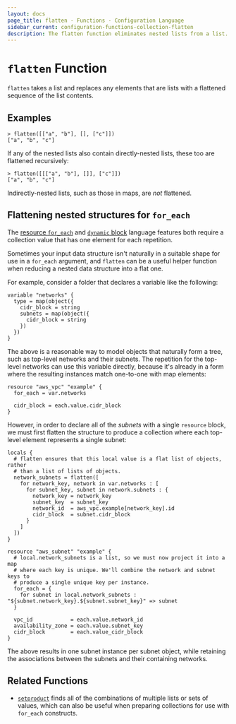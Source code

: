 ```yaml
---
layout: docs
page_title: flatten - Functions - Configuration Language
sidebar_current: configuration-functions-collection-flatten
description: The flatten function eliminates nested lists from a list.
---
```


# `flatten` Function

`flatten` takes a list and replaces any elements that are lists with a
flattened sequence of the list contents.

## Examples

```
> flatten([["a", "b"], [], ["c"]])
["a", "b", "c"]
```

If any of the nested lists also contain directly-nested lists, these too are
flattened recursively:

```
> flatten([[["a", "b"], []], ["c"]])
["a", "b", "c"]
```

Indirectly-nested lists, such as those in maps, are _not_ flattened.

## Flattening nested structures for `for_each`

The
[resource `for_each`](/docs/configuration/resources.html#for_each-multiple-resource-instances-defined-by-a-map-or-set-of-strings)
and
[`dynamic` block](/docs/configuration/expressions.html#dynamic-blocks)
language features both require a collection value that has one element for
each repetition.

Sometimes your input data structure isn't naturally in a suitable shape for
use in a `for_each` argument, and `flatten` can be a useful helper function
when reducing a nested data structure into a flat one.

For example, consider a folder that declares a variable like the following:

```hcl
variable "networks" {
  type = map(object({
    cidr_block = string
    subnets = map(object({
      cidr_block = string
    })
  })
}
```

The above is a reasonable way to model objects that naturally form a tree,
such as top-level networks and their subnets. The repetition for the top-level
networks can use this variable directly, because it's already in a form
where the resulting instances match one-to-one with map elements:

```hcl
resource "aws_vpc" "example" {
  for_each = var.networks

  cidr_block = each.value.cidr_block
}
```

However, in order to declare all of the _subnets_ with a single `resource`
block, we must first flatten the structure to produce a collection where each
top-level element represents a single subnet:

```hcl
locals {
  # flatten ensures that this local value is a flat list of objects, rather
  # than a list of lists of objects.
  network_subnets = flatten([
    for network_key, network in var.networks : [
      for subnet_key, subnet in network.subnets : {
        network_key = network_key
        subnet_key  = subnet_key
        network_id  = aws_vpc.example[network_key].id
        cidr_block  = subnet.cidr_block
      }
    ]
  ])
}

resource "aws_subnet" "example" {
  # local.network_subnets is a list, so we must now project it into a map
  # where each key is unique. We'll combine the network and subnet keys to
  # produce a single unique key per instance.
  for_each = {
    for subnet in local.network_subnets : "${subnet.network_key}.${subnet.subnet_key}" => subnet
  }

  vpc_id            = each.value.network_id
  availability_zone = each.value.subnet_key
  cidr_block        = each.value_cidr_block
}
```

The above results in one subnet instance per subnet object, while retaining
the associations between the subnets and their containing networks.

## Related Functions

- [`setproduct`](./setproduct.html) finds all of the combinations of multiple
  lists or sets of values, which can also be useful when preparing collections
  for use with `for_each` constructs.
